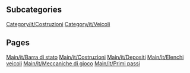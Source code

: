 
== Subcategories ==
[[Category/it/Costruzioni]]
[[Category/it/Veicoli]]

== Pages ==
[[Main/it/Barra di stato]]
[[Main/it/Costruzioni]]
[[Main/it/Depositi]]
[[Main/it/Elenchi veicoli]]
[[Main/it/Meccaniche di gioco]]
[[Main/it/Primi passi]]
